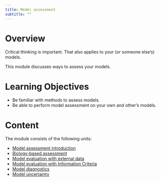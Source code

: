 ```yaml
---
title: Model assessment
subtitle: ""
---
```



# Overview
Critical thinking is important. That also applies to your (or someone else's) models.

This module discusses ways to assess your models. 

# Learning Objectives

* Be familiar with methods to assess models.
* Be able to perform model assessment on your own and other's models.

# Content

The module consists of the following units:

* [Model assessment introduction](./model-assessment-introduction/model-assessment-introduction.qmd)
* [Biology-based assessment](./biology-based-assessment/biology-based-assessment.qmd)
* [Model evaluation with external data](./external-data-assessment/external-data-assessment.qmd)
* [Model evaluation with Information Criteria](./information-criteria-assessment/information-criteria-assessment.qmd)
* [Model diagnostics](./diagnostics-assessment/diagnostics-assessment.qmd)
* [Model uncertainty](./uncertainty-assessment/uncertainty-assessment.qmd)

<!-- * [Model documentation](./model-documentation/model-documentation.qmd) -->
<!-- * [R tools for performance assessment](./assessment-r-tools/assessment-r-tools.qmd) -->

